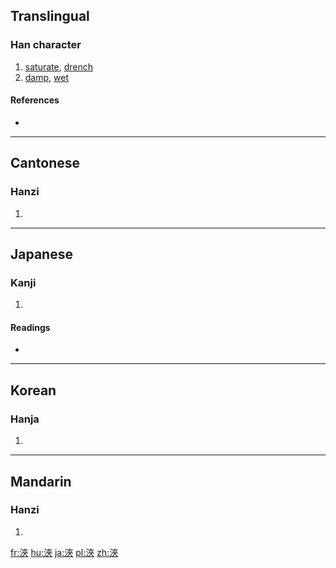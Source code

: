 {{also|浃}}
==Translingual==

===Han character===
{{Han char|rn=85|rad=水|as=07|sn=10|four=34138|canj=EKOO}}

# [[saturate]], [[drench]]
# [[damp]], [[wet]]

====References====
* {{Han ref|kx=0625.170|dkj=17506|dj=1027.030|hdz=31620.070|uh=6D79|ud=28025|bh=AF48|bd=44872}}

----

==Cantonese==

===Hanzi===
{{yue-hanzi|jyut=|y=jip3|sim=浃}}

# {{defn|lang=yue|sort=水07}}

----

==Japanese==

===Kanji===
{{ja-kanji|grade=|rs=水07}}

# {{defn|lang=ja|sort=水07}}

====Readings====
* {{ja-readings|on=[[しょう]] (shō)|kun=[[あまねし]] (amaneshi), [[とおる]] (tooru), [[うるおう]] (uruou)}}

----

==Korean==

===Hanja===
{{ko-hanja|hangeul=협|eumhun=|rv=hyeop|mr=hyŏp|y=hyep}}

# {{defn|lang=ko|sort=水07}}

----

==Mandarin==

===Hanzi===
{{cmn-hanzi|sim=浃|pin=[[jiā]] ([[jia1]]), [[jiá]] ([[jia2]])|wg=chia<sup>1</sup>, chia<sup>2</sup>}}

# {{defn|lang=cmn|sort=水07}}

[[fr:浹]]
[[hu:浹]]
[[ja:浹]]
[[pl:浹]]
[[zh:浹]]